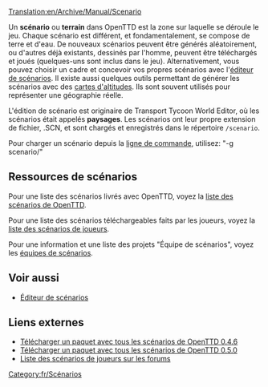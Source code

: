 [[Translation:en/Archive/Manual/Scenario]]

Un '''scénario''' ou '''terrain''' dans OpenTTD est la zone sur laquelle se déroule le jeu. Chaque scénario est différent, et fondamentalement, se compose de terre et d'eau. De nouveaux scénarios peuvent être générés aléatoirement, ou d'autres déjà existants, dessinés par l'homme, peuvent être téléchargés et joués (quelques-uns sont inclus dans le jeu). Alternativement, vous pouvez choisir un cadre et concevoir vos propres scénarios avec l'[[fr/Manual/Éditeur Scenario|éditeur de scénarios]]. Il existe aussi quelques outils permettant de générer les scénarios avec des [[fr/Manual/Carte des altitudes|cartes d'altitudes]]. Ils sont souvent utilisés pour représenter une géographie réelle.

L'édition de scénario est originaire de Transport Tycoon World Editor, où les scénarios était appelés '''paysages'''. Les scénarios ont leur propre extension de fichier, .SCN, et sont chargés et enregistrés dans le répertoire <code>/scenario</code>.

Pour charger un scénario depuis la [[fr/Manual/Ligne de commande|ligne de commande]], utilisez: "-g scenario/<nom>"

==Ressources de scénarios==

Pour une liste des scénarios livrés avec OpenTTD, voyez la [[fr/Archive/Lists/Liste des scénarios de OpenTTD|liste des scénarios de OpenTTD]].

Pour une liste des scénarios téléchargeables faits par les joueurs, voyez la [[fr/Archive/Lists/Liste des scénarios de joueurs|liste des scénarios de joueurs]].

Pour une information et une liste des projets "Équipe de scénarios", voyez les [[fr/Community/Scenarios/Équipe de scénarios|équipes de scénarios]].

==Voir aussi==

* [[fr/Manual/Éditeur Scenario|Éditeur de scénarios]]

==Liens externes==

* [http://prdownloads.sourceforge.net/openttd/openttd-0.4.6-source-scenarios.zip?download Télécharger un paquet avec tous les scénarios de OpenTTD 0.4.6]
* [http://sourceforge.net/project/downloading.php?groupname=openttd&filename=openttd-0.5.0-scenarios.zip&use_mirror=mesh Télécharger un paquet avec tous les scénarios de OpenTTD 0.5.0]
* [http://www.tt-forums.net/viewtopic.php?t=12481 Liste des scénarios de joueurs sur les forums]

[[Category:fr/Scénarios]]